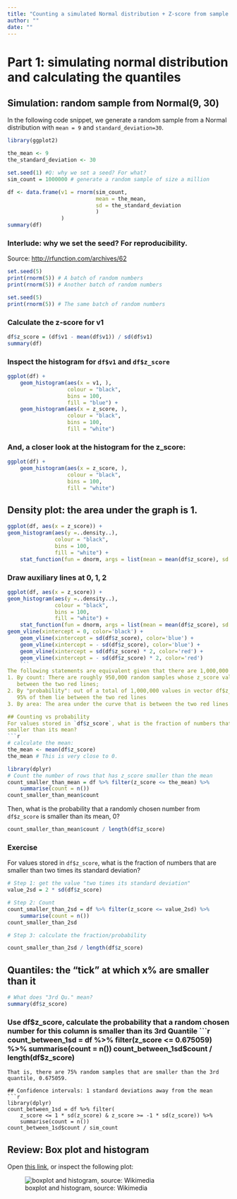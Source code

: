 ```yaml
---
title: "Counting a simulated Normal distribution + Z-score from sample means"
author: ""
date: ""
---
```


# Part 1: simulating normal distribution and calculating the quantiles



## Simulation: random sample from Normal(9, 30)
In the following code snippet, we generate a random sample from a Normal distribution with `mean = 9` and `standard_deviation=30`.


```r
library(ggplot2)

the_mean <- 9
the_standard_deviation <- 30

set.seed(1) #Q: why we set a seed? For what?
sim_count = 1000000 # generate a random sample of size a million

df <- data.frame(v1 = rnorm(sim_count,
                            mean = the_mean, 
                            sd = the_standard_deviation 
                            ) 
                 )
summary(df)
```

### Interlude: why we set the seed? For reproducibility.
Source: <http://rfunction.com/archives/62>
```r
set.seed(5)
print(rnorm(5)) # A batch of random numbers
print(rnorm(5)) # Another batch of random numbers
```


```r
set.seed(5)
print(rnorm(5)) # The same batch of random numbers
```


### Calculate the z-score for v1
```r
df$z_score = (df$v1 - mean(df$v1)) / sd(df$v1)
summary(df)
```



### Inspect the histogram for `df$v1` and `df$z_score`

```r
ggplot(df) + 
    geom_histogram(aes(x = v1, ),
                   colour = "black",
                   bins = 100,
                   fill = "blue") + 
    geom_histogram(aes(x = z_score, ),
                   colour = "black",
                   bins = 100,
                   fill = "white") 
```
### And, a closer look at the histogram for the z_score:
```r
ggplot(df) + 
    geom_histogram(aes(x = z_score, ),
                   colour = "black",
                   bins = 100,
                   fill = "white") 
```

## Density plot: the area under the graph is 1.

```r
ggplot(df, aes(x = z_score)) + 
geom_histogram(aes(y =..density..),
               colour = "black",
               bins = 100,
               fill = "white") +
    stat_function(fun = dnorm, args = list(mean = mean(df$z_score), sd = sd(df$z_score)), color="red")
```

### Draw auxiliary lines at 0, 1, 2

```r
ggplot(df, aes(x = z_score)) + 
geom_histogram(aes(y =..density..),
               colour = "black",
               bins = 100,
               fill = "white") +
    stat_function(fun = dnorm, args = list(mean = mean(df$z_score), sd = sd(df$z_score)), color="red") +
geom_vline(xintercept = 0, color='black') +
    geom_vline(xintercept = sd(df$z_score), color='blue') +
    geom_vline(xintercept = - sd(df$z_score), color='blue') +
    geom_vline(xintercept = sd(df$z_score) * 2, color='red') +
    geom_vline(xintercept = - sd(df$z_score) * 2, color='red')
    ```
The following statements are equivalent given that there are 1,000,000
1. By count: There are roughly 950,000 random samples whose z_score value is
   between the two red lines;
2. By "probability": out of a total of 1,000,000 values in vector df$z_score,
   95% of them lie between the two red lines
3. By area: The area under the curve that is between the two red lines is 0.95

## Counting vs probability
For values stored in `df$z_score`, what is the fraction of numbers that are
smaller than its mean?
```r
# calculate the mean:
the_mean <- mean(df$z_score)
the_mean # This is very close to 0.
```

```r
library(dplyr)
# Count the number of rows that has z_score smaller than the mean
count_smaller_than_mean = df %>% filter(z_score <= the_mean) %>%
    summarise(count = n()) 
count_smaller_than_mean$count
```

Then, what is the probability that a randomly chosen number from `df$z_score` is
smaller than its mean, 0?
```r
count_smaller_than_mean$count / length(df$z_score)
```

### Exercise
For values stored in `df$z_score`, what is the fraction of numbers that are
smaller than two times its standard deviation?
```r
# Step 1: get the value "two times its standard deviation"
value_2sd = 2 * sd(df$z_score)
```

```r
# Step 2: Count
count_smaller_than_2sd = df %>% filter(z_score <= value_2sd) %>%
    summarise(count = n()) 
count_smaller_than_2sd
```

```r
# Step 3: calculate the fraction/probability

count_smaller_than_2sd / length(df$z_score)
```




## Quantiles: the "tick" at which x% are smaller than it
```r
# What does "3rd Qu." mean?
summary(df$z_score)
```

### Use df$z_score, calculate the probability that a random chosen number for this column is smaller than its 3rd Quantile
```r
count_between_1sd = df %>% filter(z_score <= 0.675059) %>%
    summarise(count = n()) 
count_between_1sd$count / length(df$z_score)
```
That is, there are 75% random samples that are smaller than the 3rd quantile, 0.675059.

## Confidence intervals: 1 standard deviations away from the mean
```r
library(dplyr)
count_between_1sd = df %>% filter(
    z_score <= 1 * sd(z_score) & z_score >= -1 * sd(z_score)) %>%
    summarise(count = n())
count_between_1sd$count / sim_count
```

    
## Review: Box plot and histogram
Open [this link](https://commons.wikimedia.org/wiki/File:Boxplot_vs_PDF.svg), or inspect the following plot:

![boxplot and histogram, source: Wikimedia](https://upload.wikimedia.org/wikipedia/commons/1/1a/Boxplot_vs_PDF.svg)



